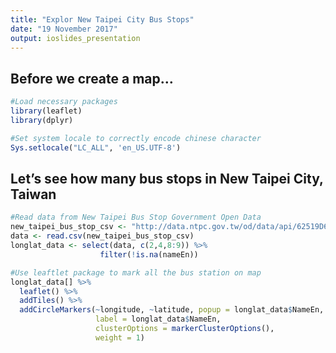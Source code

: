 ```yaml
---
title: "Explor New Taipei City Bus Stops"
date: "19 November 2017"
output: ioslides_presentation
---
```


## Before we create a map...
```r
#Load necessary packages
library(leaflet)
library(dplyr)

#Set system locale to correctly encode chinese character
Sys.setlocale("LC_ALL", 'en_US.UTF-8')  
```

## Let's see how many bus stops in New Taipei City, Taiwan
```r




#Read data from New Taipei Bus Stop Government Open Data
new_taipei_bus_stop_csv <- "http://data.ntpc.gov.tw/od/data/api/62519D6B-9B6D-43E1-BFD7-D66007005E6F?$format=csv"
data <- read.csv(new_taipei_bus_stop_csv)
longlat_data <- select(data, c(2,4,8:9)) %>%
                    filter(!is.na(nameEn))

#Use leaftlet package to mark all the bus station on map
longlat_data[] %>%  
  leaflet() %>%
  addTiles() %>%
  addCircleMarkers(~longitude, ~latitude, popup = longlat_data$NameEn,
                   label = longlat_data$NameEn,
                   clusterOptions = markerClusterOptions(),
                   weight = 1)
```
